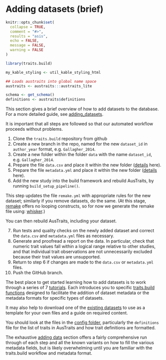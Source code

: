 # Adding datasets (brief)

```r
knitr::opts_chunk$set(
  collapse = TRUE,
  comment = "#>",
  results = "asis",
  echo = FALSE,
  message = FALSE,
  warning = FALSE
)

library(traits.build)

my_kable_styling <- util_kable_styling_html
```

```r
## Loads austraits into global name space
austraits <- austraits:::austraits_lite

schema <- get_schema()
definitions <- austraits$definitions
```

This section gives a brief overview of how to add datasets to the database. For a more detailed guide, see [adding_datasets](adding_data_long.html).

It is important that all steps are followed so that our automated workflow proceeds without problems.

1. Clone the `traits.build` repository from github
2. Create a new branch in the repo, named for the new `dataset_id` in `author_year` format, e.g. `Gallagher_2014`.
3. Create a new folder within the folder `data` with the name `dataset_id`, e.g. `Gallagher_2014`.
4. Prepare the file `data.csv` and place it within the new folder ([details](#csv_file) here).
5. Prepare the file `metadata.yml` and place it within the new folder ([details](#metadata_file) here).
6. Add the new study into the build framework and rebuild AusTraits, by running `build_setup_pipeline()`.

This step updates the file `remake.yml` with appropriate rules for the new dataset; similarly if you remove datasets, do the same. (At this stage, [remake](https://github.com/richfitz/remake) offers no looping constructs, so for now we generate the remake file using: [whisker](https://github.com/edwindj/whisker).)

You can then rebuild AusTraits, including your dataset.

7. Run tests and quality checks on the newly added dataset and correct the `data.csv` and `metadata.yml` files as necessary.
8. Generate and proofread a report on the data. In particular, check that numeric trait values fall within a logical range relative to other studies, and that individual trait observations are not unnecessarily excluded because their trait values are unsupported.
9. Return to step 6 if changes are made to the `data.csv` or `metadata.yml` files.
10. Push the GitHub branch.

The best place to get started learning how to add datasets is to work through a series of 7 [tutorials](tutorial_dataset_1.html). Each introduces you to specific [traits.build functions](https://traitecoevo.github.io/traits.build/reference/index.html) designed to facilitate the addition of dataset metadata or the metadata formats for specific types of datasets. 

It may also help to download one of the [existing datasets](https://github.com/traitecoevo/austraits.build/tree/master/data) to use as a template for your own files and a guide on required content. 

You should look at the files in the [config folder](https://github.com/traitecoevo/austraits.build/tree/master/config), particularly the `definitions` file for the list of traits in AusTraits and how trait definitions are formatted.

The exhaustive [adding data](adding_data_long.html) section offers a fairly comprehensive run through of each step and all the known variants on how to fill the various metadata fields, but is likely overwhelming until you are familiar with the traits.build workflow and metadata format.
